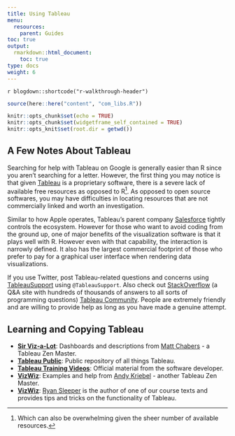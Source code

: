 ```yaml
---
title: Using Tableau
menu:
  resources:
    parent: Guides
toc: true
output:
  rmarkdown::html_document:
    toc: true
type: docs
weight: 6
---
```


`r blogdown::shortcode("r-walkthrough-header")`

```r
source(here::here("content", "com_libs.R"))
```

```r
knitr::opts_chunk$set(echo = TRUE)
knitr::opts_chunk$set(widgetframe_self_contained = TRUE) 
knitr::opts_knit$set(root.dir = getwd())
```

## A Few Notes About Tableau

Searching for help with Tableau on Google is generally easier than R since you aren't searching for a letter. However, the first thing you may notice is that given [Tableau](https://www.tableau.com/) is a proprietary software, there is a severe lack of available free resources as opposed to R^[Which can also be overwhelming given the sheer number of available resources.]. As opposed to open source softwares, you may have difficulties in locating resources that are not commercially linked and worth an investigation. 

Similar to how Apple operates, Tableau's parent company [Salesforce](https://www.salesforce.com/) tightly controls the ecosystem. However for those who want to avoid coding from the ground up, one of major benefits of the visualization software is that it plays well with R. However even with that capability, the interaction is narrowly defined. It also has the largest commercial footprint of those who prefer to pay for a graphical user interface when rendering data visualizations. 

If you use Twitter, post Tableau-related questions and concerns using [TableauSupport](https://twitter.com/TableauSupport) using `@TableauSupport`. Also check out [StackOverflow](https://stackoverflow.com/) (a Q&A site with hundreds of thousands of answers to all sorts of programming questions) [Tableau Community](https://community.tableau.com/s/). People are extremely friendly and are willing to provide help as long as you have made a genuine attempt.

## Learning and Copying Tableau

- [**Sir Viz-a-Lot**](https://www.sirvizalot.com/): Dashboards and descriptions from [Matt Chabers](https://twitter.com/sirvizalot) - a Tableau Zen Master. 
- [**Tableau Public**](https://public.tableau.com/en-us/s/): Public repository of all things Tableau.
- [**Tableau Training Videos**](https://www.tableau.com/learn/training/20211): Official material from the software developer.
- [**VizWiz**](https://www.vizwiz.com/): Examples and help from [Andy Kriebel](https://twitter.com/VizWizBI) - another Tableau Zen Master. 
- [**VizWiz**](https://www.ryansleeper.com/): [Ryan Sleeper](https://twitter.com/ryanvizzes) is the author of one of our course texts and provides tips and tricks on the functionality of Tableau.
